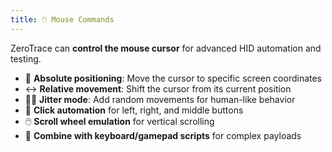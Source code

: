 ```yaml
---
title: 🖱️ Mouse Commands
---
```


ZeroTrace can **control the mouse cursor** for advanced HID automation and testing.
- 📍 **Absolute positioning**: Move the cursor to specific screen coordinates
- ↔️ **Relative movement**: Shift the cursor from its current position
- 🏴‍☠️ **Jitter mode**: Add random movements for human-like behavior
- 🔄 **Click automation** for left, right, and middle buttons
- 🖱️ **Scroll wheel emulation** for vertical scrolling
- 🔁 **Combine with keyboard/gamepad scripts** for complex payloads